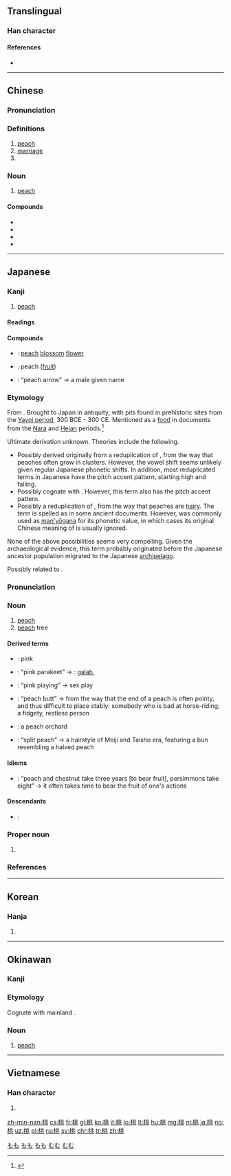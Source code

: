 ==Translingual==

===Han character===
{{Han char|rn=75|rad=木|as=06|sn=10|four=42913|canj=DLMO|ids=⿰木兆}}

====References====
* {{Han ref|kx=0525.040|dkj=14757|dj=0913.080|hdz=21202.070|uh=6843}}

----

==Chinese==
{{zh-forms}}
{{wikipedia|lang=zh}}

===Pronunciation===
{{zh-pron
|m=táo
|ma=y
|c=tou4
|mc=y
|oc=y
|cat=n
}}

===Definitions===
# [[peach]]
# [[marriage]]
# {{surname|lang=zh}}

===Noun===
{{zh-noun}}

# [[peach]]

====Compounds====
* {{zh-l|蟠桃|pántáo}}
* {{zh-l|桃子|táozi}}
* {{zh-l|仙桃|xiāntáo}}
* {{zh-l|油桃|yóutáo}}

{{zh-cat|Fruits}}

----

==Japanese==

===Kanji===
{{ja-kanji|grade=c|rs=木06}}

# [[peach]]

====Readings====
{{ja-readings
|goon=[[どう]] (dō), {{qualifier|historical}} [[だう]] (dau)
|kanon=[[とう]] (tō), {{qualifier|historical}} [[たう]] (tau)
|kun=[[もも]] (momo)
}}

====Compounds====
{{der-top|Compounds}}
* {{ja-r|桃花|とうか}}: [[peach]] [[blossom]] [[flower]]
* {{ja-r|桃果|とうか}}: peach ([[fruit]])
* {{ja-r|桃矢|^とうや}}: “peach arrow” → a male given name
{{der-bottom}}

===Etymology===
{{ja-kanjitab|yomi=k|もも}}
From {{etyl|ojp|ja|sort=もも}}.  Brought to Japan in antiquity, with pits found in prehistoric sites from the [[w:Yayoi period|Yayoi period]], 300 BCE - 300 CE.  Mentioned as a [[food]] in documents from the [[w:Nara period|Nara]] and [[w:Heian period|Heian]] periods.<ref name="KDJ">{{R:Kokugo Dai Jiten}}</ref>

Ultimate derivation unknown.  Theories include the following.
* Possibly derived originally from a reduplication of {{m|ja|実|tr=</i>Old Japanese ''mu'', modern Japanese ''mi''||fruit}}, from the way that peaches often grow in clusters.  However, the vowel shift seems unlikely given regular Japanese phonetic shifts.  In addition, most reduplicated terms in Japanese have the {{m|ja|頭高型|tr=atamadaka-gata}} pitch accent pattern, starting high and falling.
* Possibly cognate with {{etyl|ojp|-}} {{m|ja|百|tr=momo||hundred; lots}}.  However, this term also has the {{m|ja|頭高型|tr=atamadaka-gata}} pitch accent pattern.
* Possibly a reduplication of {{m|ja|毛|tr=mo||hair}}, from the way that peaches are [[hairy]].  The term is spelled as {{lang|ja|毛毛}} in some ancient documents.  However, {{m|ja|毛}} was commonly used as [[man'yōgana]] for its phonetic value, in which cases its original Chinese meaning of {{m|en|hair}} is usually ignored.
None of the above possibilities seems very compelling.  Given the archaeological evidence, this term probably originated before the Japanese ancestor population migrated to the Japanese [[archipelago]].

Possibly related to {{m|ja|梅|tr=</i>ancient ''mume'', modern ''ume''||Japanese apricot, Japanese plum}}.

===Pronunciation===
{{ja-pron|yomi=k|もも|acc=0|acc_ref=DJR}}

===Noun===
{{ja-noun|もも|kata=モモ}}

# [[peach]]
# [[peach]] tree

====Derived terms====
{{der-top}}
* {{ja-r|桃色|もも いろ}}: pink
* {{ja-r|桃色鸚哥|もも いろ いんこ}}: “pink parakeet” → {{taxlink|Eolophus roseicapillus|species|noshow=1}}: [[galah]], {{vern|rose-breasted cockatoo}}
* {{ja-r|桃色遊戯|もも いろ ゆうぎ}}: “pink playing” → sex play
* {{ja-r|桃尻|ももじり}}: “peach butt” → from the way that the end of a peach is often pointy, and thus difficult to place stably: somebody who is bad at horse-riding; a fidgety, restless person
* {{ja-r|桃園|ももぞの}}: a peach orchard
* {{ja-r|桃割れ|もも われ}}: “split peach” → a hairstyle of Meiji and Taisho era, featuring a bun resembling a halved peach
{{der-bottom}}

====Idioms====
{{der-top|Idioms}}
* {{ja-r|桃栗三年柿八年|もも くり さん ねん かき はち ねん}}: “peach and chestnut take three years [to bear fruit], persimmons take eight” → it often takes time to bear the fruit of one's actions
{{der-bottom}}

====Descendants====
* {{etyl|ain|-}}: {{m|ain|モマ|tr=moma||Japanese peach, Japanese apricot}}

===Proper noun===
{{ja-pos|proper|もも}}

# {{given name|female|lang=ja|sort=もも}}

===References===
<references/>

[[Category:1000 Japanese basic words|もも]]
[[Category:ja:Fruits|もも]]
[[Category:ja:Trees|もも]]

----

==Korean==

===Hanja===
{{ko-hanja|hangeul=도|eumhun=|rv=do|mr=to|y=to}}

# {{defn|lang=ko|sort=木06}}

----

==Okinawan==

===Kanji===
{{head|ryu|kanji|hiragana|むむ|romaji|mumu}}

===Etymology===
Cognate with mainland {{etyl|ja|-}} {{term|lang=ja|桃|tr=momo}}.

===Noun===
{{head|ryu|noun|hiragana|むむ|romaji|mumu}}

# [[peach]]

[[Category:ryu:Fruits|むむ]]
[[Category:ryu:Trees|むむ]]

----

==Vietnamese==

===Han character===
{{vi-hantu|[[đào]], [[hồng]]|rs=木06}}

# {{defn|lang=vi|sort=木06}}

[[zh-min-nan:桃]]
[[cs:桃]]
[[fr:桃]]
[[gl:桃]]
[[ko:桃]]
[[it:桃]]
[[lo:桃]]
[[lt:桃]]
[[hu:桃]]
[[mg:桃]]
[[nl:桃]]
[[ja:桃]]
[[no:桃]]
[[uz:桃]]
[[pl:桃]]
[[ru:桃]]
[[sv:桃]]
[[chr:桃]]
[[tr:桃]]
[[zh:桃]]